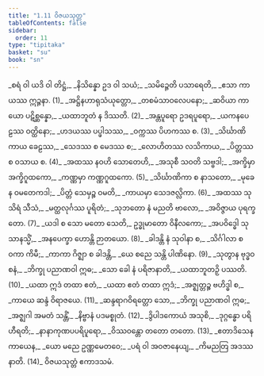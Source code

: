 ```yaml
---
title: "1.11 ဝိဇယသုတ္တ"
tableOfContents: false
sidebar:
  order: 11
type: "tipitaka"
basket: "su"
book: "sn"
---
```



<DynamicBreadcrumb />

<Division number="195" book="sn" e="ch" v="18" p="307">

<Paragraph number="225" type="verses" book="sn">
_စရံ ဝါ ယဒိ ဝါ တိဋ္ဌံ,_  
_နိသိန္နော ဥဒ ဝါ သယံ;_  
_သမိဉ္ဇေတိ ပသာရေတိ,_  
_ဧသာ ကာယဿ ဣဉ္ဇနာ. (1)_  

</Paragraph>

</Division>
<Division number="196" book="sn" e="ch" v="18" p="307">

<Paragraph number="226" type="verses" book="sn">
_အဋ္ဌိနဟာရုသံယုတ္တော,_  
_တစမံသာဝလေပနော;_  
_ဆဝိယာ ကာယော ပဋိစ္ဆန္နော,_  
_ယထာဘူတံ န ဒိဿတိ. (2)_  

</Paragraph>

</Division>
<Division number="197" book="sn" e="ch" v="18" p="308">

<Paragraph number="227" type="verses" book="sn">
_အန္တပူရော ဥဒရပူရော,_  
_ယကနပေဠဿ ဝတ္ထိနော;_  
_ဟဒယဿ ပပ္ဖါသဿ,_  
_ဝက္ကဿ ပိဟကဿ စ. (3)_  

</Paragraph>

</Division>
<Division number="198" book="sn" e="ch" v="18" p="308">

<Paragraph number="228" type="verses" book="sn">
_သိင်္ဃာဏိကာယ ခေဠဿ,_  
_သေဒဿ စ မေဒဿ စ;_  
_လောဟိတဿ လသိကာယ,_  
_ပိတ္တဿ စ ဝသာယ စ. (4)_  

</Paragraph>

</Division>
<Division number="199" book="sn" e="ch" v="18" p="308">

<Paragraph number="229" type="verses" book="sn">
_အထဿ နဝဟိ သောတေဟိ,_  
_အသုစီ သဝတိ သဗ္ဗဒါ;_  
_အက္ခိမှာ အက္ခိဂူထကော,_  
_ကဏ္ဏမှာ ကဏ္ဏဂူထကော. (5)_  

</Paragraph>

</Division>
<Division number="200" book="sn" e="ch" v="18" p="308">

<Paragraph number="230" type="verses" book="sn">
_သိင်္ဃာဏိကာ စ နာသတော,_  
_မုခေန ဝမတေကဒါ;_  
_ပိတ္တံ သေမှဉ္စ ဝမတိ,_  
_ကာယမှာ သေဒဇလ္လိကာ. (6)_  

</Paragraph>

</Division>
<Division number="201" book="sn" e="ch" v="18" p="308">

<Paragraph number="231" type="verses" book="sn">
_အထဿ သုသိရံ သီသံ,_  
_မတ္ထလုင်္ဂဿ ပူရိတံ;_  
_သုဘတော နံ မညတိ ဗာလော,_  
_အဝိဇ္ဇာယ ပုရက္ခတော. (7)_  

</Paragraph>

</Division>
<Division number="202" book="sn" e="ch" v="18" p="308">

<Paragraph number="232" type="verses" book="sn">
_ယဒါ စ သော မတော သေတိ,_  
ဥဒ္ဓုမာတော ဝိနီလကော;_  
_အပဝိဒ္ဓေါ သုသာနသ္မိံ,_  
_အနပေက္ခာ ဟောန္တိ ဉာတယော. (8)_  

</Paragraph>

</Division>
<Division number="203" book="sn" e="ch" v="18" p="308">

<Paragraph number="233" type="verses" book="sn">
_ခါဒန္တိ နံ သုဝါနာ စ,_  
_သိင်္ဂါလာ စ ဝကာ ကိမီ;_  
_ကာကာ ဂိဇ္ဈာ စ ခါဒန္တိ,_  
_ယေ စညေ သန္တိ ပါဏိနော. (9)_  

</Paragraph>

</Division>
<Division number="204" book="sn" e="ch" v="18" p="308">

<Paragraph number="234" type="verses" book="sn">
_သုတွာန ဗုဒ္ဓဝစနံ,_  
_ဘိက္ခု ပညာဏဝါ ဣဓ;_  
_သော ခေါ နံ ပရိဇာနာတိ,_  
_ယထာဘူတဉှိ ပဿတိ. (10)_  

</Paragraph>

</Division>
<Division number="205" book="sn" e="ch" v="18" p="308">

<Paragraph number="235" type="verses" book="sn">
_ယထာ ဣဒံ တထာ ဧတံ,_  
_ယထာ ဧတံ တထာ ဣဒံ;_  
_အဇ္ဈတ္တဉ္စ ဗဟိဒ္ဓါ စ,_  
_ကာယေ ဆန္ဒံ ဝိရာဇယေ. (11)_  

</Paragraph>

</Division>
<Division number="206" book="sn" e="ch" v="18" p="308">

<Paragraph number="236" type="verses" book="sn">
_ဆန္ဒရာဂဝိရတ္တော သော,_  
_ဘိက္ခု ပညာဏဝါ ဣဓ;_  
_အဇ္ဈဂါ အမတံ သန္တိံ,_  
_နိဗ္ဗာနံ ပဒမစ္စုတံ. (12)_  

</Paragraph>

</Division>
<Division number="207" book="sn" e="ch" v="18" p="308">

<Paragraph number="237" type="verses" book="sn">
_ဒွိပါဒကောယံ အသုစိ,_  
_ဒုဂ္ဂန္ဓော ပရိဟီရတိ;_  
_နာနာကုဏပပရိပူရော,_  
_ဝိဿဝန္တော တတော တတော. (13)_  

</Paragraph>

</Division>
<Division number="208" book="sn" e="ch" v="18" p="308">

<Paragraph number="238" type="verses" book="sn">
_ဧတာဒိသေန ကာယေန,_  
_ယော မညေ ဥဏ္ဏမေတဝေ;_  
_ပရံ ဝါ အဝဇာနေယျ,_  
_ကိမညတြ အဒဿနာတိ. (14)_  


</Paragraph>
</Division>

<Paragraph number="239" type="center" book="sn">
ဝိဇယသုတ္တံ ဧကာဒသမံ.
</Paragraph>
